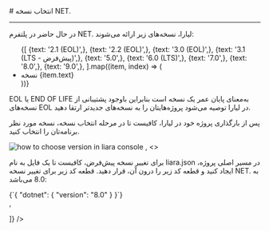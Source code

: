 

<Layout>
<Head>
<title>مستندات انتخاب نسخه NET. - لیارا</title>
<meta property="og:title" content="مستندات خدمات رایانش ابری لیارا" />
<meta property="og:description" content="مستندات مربوط به نحوه انتخاب نسخه دات‌نت در لیارا"  />
<meta property="og:image" content="https://files.liara.ir/liara/logos/liara-poster.jpg" />
</Head>
# انتخاب نسخه NET. 
<hr className="mb-2" />

در حال حاضر در پلتفرم NET. لیارا، نسخه‌های زیر ارائه می‌شوند: 

<div className="h-2" />
<ul className="pr-4">
  {[
    {text: '2.1 (EOL)',},
    {text: '2.2 (EOL)',},
    {text: '3.0 (EOL)',},
    {text: '3.1 (LTS - پیش‌فرض)',},
    {text: '5.0',},
    {text: '6.0 (LTS)',},
    {text: '7.0',},
    {text: '8.0',},
    {text: '9.0',},
  ].map((item, index) => (
    <li
      key={index}
      style={{
        textDecorationColor: "#9ca3af"
      }}
    >
        نسخه {item.text}
    </li>
  ))}
</ul>

<div className="h-2" />
<Alert variant="warning">
<p>
EOL یا END OF LIFE به‌معنای پایان عمر یک نسخه است بنابراین باوجود پشتیبانی از نسخه‌های EOL در لیارا توصیه می‌شود پروژه‌هایتان را به نسخه‌های جدیدتر ارتقا دهید.
</p>
</Alert>

<Section id="change-default-version" title="تغییر نسخه پیش‌فرض" />
<Tabs 
    tabs={["Liara Console", "Liara CLI"]} 
    content={[
    <>
    <p>پس از بارگذاری پروژه خود در لیارا، کافیست تا در مرحله انتخاب نسخه، نسخه مورد نظر برنامه‌تان را انتخاب کنید.</p>
    <img src="https://files.liara.ir/liara/docs/choose-dotnet-version-using-console.png" alt="how to choose version in liara console" />
    </>,
    <>
    <p>
        برای تغییر نسخه پیش‌فرض، کافیست تا یک فایل به نام <Important>liara.json</Important> در مسیر اصلی پروژه، ایجاد کنید و قطعه کد زیر را درون آن، قرار دهید. قطعه کد زیر برای تغییر نسخه NET. به 8.0 می‌باشد:
    </p>
    <div className="h-2" />
    <div dir='ltr'>
        <Highlight className="json">
            {`{
  "dotnet": {
    "version": "8.0"
  }
}`}
        </Highlight>
    </div>
    <div className="h-2" />
    </>,

]} 
/>


</Layout>